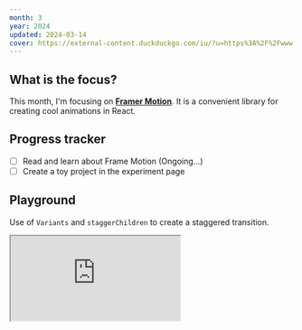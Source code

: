 ```yaml
---
month: 3
year: 2024
updated: 2024-03-14
cover: https://external-content.duckduckgo.com/iu/?u=https%3A%2F%2Fwww.framer.com%2Fimages%2Fsocial%2Fmotion.png&f=1&nofb=1&ipt=659d2042a1d1ae1b641decc1851909cede0c1b067a72002f5ba36ed57400f5dc&ipo=images
---
```


## What is the focus?

This month, I'm focusing on [**Framer Motion**](https://www.framer.com/motion/). It is a convenient library for creating cool animations in React.

## Progress tracker

- [ ] Read and learn about Frame Motion (Ongoing...)
- [ ] Create a toy project in the experiment page

## Playground

Use of `Variants` and `staggerChildren` to create a staggered transition.

<iframe
  src='https://codesandbox.io/embed/c8yxdg?view=Editor+%2B+Preview&module=%2Fsrc%2FApp.tsx&hidenavigation=1'
  className='h-[80vh] w-full overflow-hidden rounded-md border-0'
  title='variant, staggered transition'
  allow='accelerometer; ambient-light-sensor; camera; encrypted-media; geolocation; gyroscope; hid; microphone; midi; payment; usb; vr; xr-spatial-tracking'
  sandbox='allow-forms allow-modals allow-popups allow-presentation allow-same-origin allow-scripts'
></iframe>
